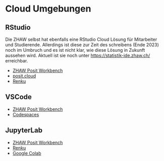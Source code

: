 
# Cloud Umgebungen 

## RStudio {#sec-cloud-rstudio}

Die ZHAW selbst hat ebenfalls eine RStudio Cloud Lösung für Mitarbeiter und Studierende. Allerdings ist diese zur Zeit des schreibens (Ende 2023) noch im Umbruch und es ist nicht klar, wie diese Lösung in Zukunft aussehen wird. Aktuell ist sie noch unter <https://statistik-ide.zhaw.ch/> erreichbar.

- [ZHAW Posit Workbench](https://statistik-ide.zhaw.ch)
- [posit.cloud](https://posit.cloud/)
- [Renku](https://renkulab.io/)

## VSCode {#sec-cloud-vscode}

- [ZHAW Posit Workbench](https://statistik-ide.zhaw.ch)
- [Codespaces](https://code.visualstudio.com/docs/remote/codespaces)


## JupyterLab {#sec-cloud-jupyterlab}

- [ZHAW Posit Workbench](https://statistik-ide.zhaw.ch)
- [Renku](https://renkulab.io/)
- [Google Colab](https://colab.research.google.com/)